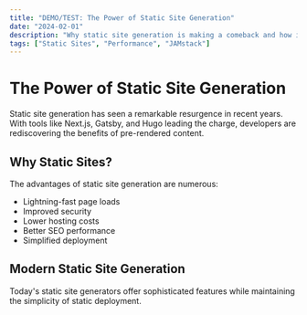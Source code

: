 ```yaml
---
title: "DEMO/TEST: The Power of Static Site Generation"
date: "2024-02-01"
description: "Why static site generation is making a comeback and how it's changing web development"
tags: ["Static Sites", "Performance", "JAMstack"]
---
```


# The Power of Static Site Generation

Static site generation has seen a remarkable resurgence in recent years. With tools like Next.js, Gatsby, and Hugo leading the charge, developers are rediscovering the benefits of pre-rendered content.

## Why Static Sites?

The advantages of static site generation are numerous:

- Lightning-fast page loads
- Improved security
- Lower hosting costs
- Better SEO performance
- Simplified deployment

## Modern Static Site Generation

Today's static site generators offer sophisticated features while maintaining the simplicity of static deployment. 